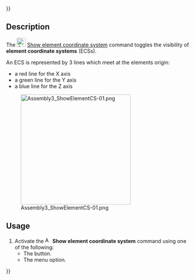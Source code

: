 {{UnfinishedDocu{{#translation:}}}}
<languages/>

{{Docnav
|[[Assembly3_AutoElementVisibility|Auto element visibility]]
|[[Assembly3_AddWorkplane|Add workplane]]
|[[Assembly3_Workbench|Assembly3]]
|IconL=Assembly_AutoElementVis.svg‎‎
|IconR=Assembly_Add_Workplane.svg‎‎
|IconC=Assembly3_workbench_icon.svg
}}

{{GuiCommand
|Name=Assembly3 ShowElementCS
|Icon=Assembly_ShowElementCS.svg‎‎
|MenuLocation=Assembly3 → Element style → Show element coordinate system
|Workbenches=[[Assembly3_Workbench|Assembly3]]
}}

== Description ==

The [[Image:Assembly_ShowElementCS.svg|24px]] [[Assembly3_ShowElementCS|Show element coordinate system]] command toggles the visibility of '''element coordinate systems''' (ECSs).

An ECS is represented by 3 lines which meet at the elements origin:
* a red line for the X axis
* a green line for the Y axis
* a blue line for the Z axis

[[Image:Assembly3_ShowElementCS-01.png|300px]]

{{Caption|Element of a face with visible ECS}}

== Usage ==

# Activate the [[Image:Assembly_ShowElementCS.svg|16px]] '''Show element coordinate system''' command using one of the following:
#* The {{Button|[[Image:Assembly_ShowElementCS.svg|16px]] [[Assembly3_ShowElementCS|Show element coordinate system]]}} button.
#* The {{MenuCommand|Assembly3 → Element style → [[Image:Assembly_ShowElementCS.svg|16px]] Show element coordinate system}} menu option.


{{Docnav
|[[Assembly3_AutoElementVisibility|Auto element visibility]]
|[[Assembly3_AddWorkplane|Add workplane]]
|[[Assembly3_Workbench|Assembly3]]
|IconL=Assembly_AutoElementVis.svg‎‎
|IconR=Assembly_Add_Workplane.svg‎‎
|IconC=Assembly3_workbench_icon.svg
}}
 
{{Userdocnavi{{#translation:}}}}